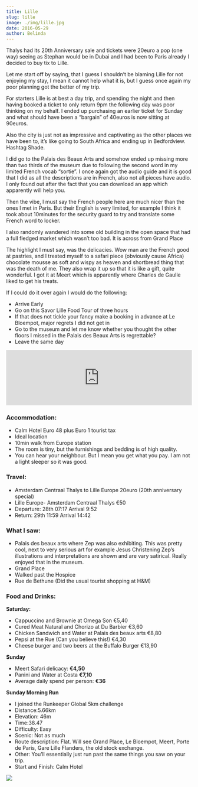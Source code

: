 ```yaml
---
title: Lille
slug: lille
image: ./img/lille.jpg
date: 2016-05-29
author: Belinda
---
```


Thalys had its 20th Anniversary sale and tickets were 20euro a pop (one way) seeing as Stephan would be in Dubai and I had been to Paris already I decided to buy tix to Lille.

Let me start off by saying, that I guess I shouldn’t be blaming Lille for not enjoying my stay, I mean it cannot help what it is, but I guess once again my poor planning got the better of my trip.

For starters Lille is at best a day trip, and spending the night and then having booked a ticket to only return 9pm the following day was poor thinking on my behalf. I ended up purchasing an earlier ticket for Sunday and what should have been a “bargain” of 40euros is now sitting at 90euros.

Also the city is just not as impressive and captivating as the other places we have been to, it’s like going to South Africa and ending up in Bedfordview. Hashtag Shade.

I did go to the Palais des Beaux Arts and somehow ended up missing more than two thirds of the museum due to following the second word in my limited French vocab “sortie”. I once again got the audio guide and it is good that I did as all the descriptions are in French, also not all pieces have audio. I only found out after the fact that you can download an app which apparently will help you.

Then the vibe, I must say the French people here are much nicer than the ones I met in Paris. But their English is very limited, for example I think it took about 10minutes for the security guard to try and translate some French word to locker.

I also randomly wandered into some old building in the open space that had a full fledged market which wasn’t too bad. It is across from Grand Place

The highlight I must say, was the delicacies. Wow man are the French good at pastries, and I treated myself to a safari piece (obviously cause Africa) chocolate mousse as soft and wispy as heaven and shortbread thing that was the death of me. They also wrap it up so that it is like a gift, quite wonderful. I got it at Meert which is apparently where Charles de Gaulle liked to get his treats.

If I could do it over again I would do the following:

- Arrive Early
- Go on this Savor Lille Food Tour of three hours
- If that does not tickle your fancy make a booking in advance at Le Bloempot, major regrets I did not get in
- Go to the museum and let me know whether you thought the other floors I missed in the Palais des Beaux Arts is regrettable?
- Leave the same day

<div className="post-video">
  <iframe
    width="100%"
    height="auto"
    src="https://www.youtube.com/embed/fIPG2PHvKZs"
    frameborder="0"
    allow="accelerometer; autoplay; encrypted-media; gyroscope; picture-in-picture"
    allowfullscreen
  ></iframe>
</div>

### Accommodation:

- Calm Hotel Euro 48 plus Euro 1 tourist tax
- Ideal location
- 10min walk from Europe station
- The room is tiny, but the furnishings and bedding is of high quality.
- You can hear your neighbour. But I mean you get what you pay. I am not a light sleeper so it was good.

### Travel:

- Amsterdam Centraal Thalys to Lille Europe 20euro (20th anniversary special)
- Lille Europe- Amsterdam Centraal Thalys €50
- Departure: 28th 07:17 Arrival 9:52
- Return: 29th 11:59 Arrival 14:42

### What I saw:

- Palais des beaux arts where Zep was also exhibiting. This was pretty cool, next to very serious art for example Jesus Christening Zep’s illustrations and interpretations are shown and are vary satirical. Really enjoyed that in the museum.
- Grand Place
- Walked past the Hospice
- Rue de Bethune (Did the usual tourist shopping at H&M)

### Food and Drinks:

**Saturday:**

- Cappuccino and Brownie at Omega Son €5,40
- Cured Meat Natural and Chorizo at Du Barbier €3,60
- Chicken Sandwich and Water at Palais des beaux arts €8,80
- Pepsi at the Rue (Can you believe this!) €4,30
- Cheese burger and two beers at the Buffalo Burger €13,90

**Sunday**

- Meert Safari delicacy: **€4,50**
- Panini and Water at Costa **€7,10**
- Average daily spend per person: **€36**

**Sunday Morning Run**

- I joined the Runkeeper Global 5km challenge
- Distance:5.66km
- Elevation: 46m
- Time:38.47
- Difficulty: Easy
- Scenic: Not as much
- Route description: Flat. Will see Grand Place, Le Bloempot, Meert, Porte de Paris, Gare Lille Flanders, the old stock exchange.
- Other: You’ll essentially just run past the same things you saw on your trip.
- Start and Finish: Calm Hotel

<div className="post-image">

![](./img/route.jpg)

</div>
